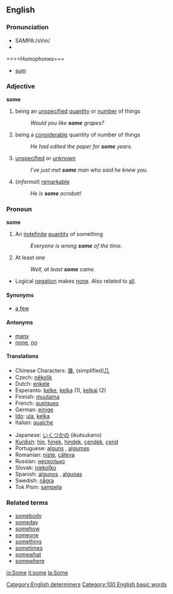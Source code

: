 ==English==

===Pronunciation===
*SAMPA:/sVm/
*{{audio|en-us-some.ogg|Audio (US)}}

====Homophones===
*[[sum]]

===Adjective===
'''some'''

# being an [[unspecified]] [[quantity]] or [[number]] of things
#:''Would you like '''some''' grapes?''
# being a [[considerable]] quantity of number of things
#:''He had edited the paper for '''some''' years.''
# [[unspecified]] or [[unknown]]
#:''I've just met '''some''' man who said he knew you.''
#(''informal'') [[remarkable]]
#:''He is '''some''' acrobat!''


===Pronoun===
'''some'''

# An [[indefinite]] [[quantity]] of something
#:''Everyone is wrong '''some''' of the time.''
# At least one
#:''Well, at least '''some''' came.''
* Logical [[negation]] makes [[none]].  Also related to [[all]].

====Synonyms====
*[[a few]]

====Antonyms====
*[[many]]
*[[none]], [[no]]

====Translations====
{{top}}
*Chinese Characters: [[幾]], (simplified)[[几]]
*Czech: [[několik]]
*Dutch: [[enkele]]
*Esperanto: [[kelke]], [[kelka]] (1), [[kelkaj]] (2)
*Finnish: [[muutama]]
*French: [[quelques]]
*German: [[einige]]
*[[Ido]]: [[ula]], [[kelka]]
*Italian: [[qualche]]
{{mid}}
*Japanese: [[いくつかの]] (ikutsukano)
*[[Kurdish]]: [[hin]], [[hinek]], [[hindek]], [[çendek]], [[çend]]
*Portuguese: [[alguns]] {{m}} {{p}}, [[algumas]] {{f}} {{p}}
*Romanian: [[nişte]], [[câteva]]
*Russian: [[несколько]] 
*Slovak: [[niekoľko]]
*Spanish: [[algunos]] {{m}} {{p}}, [[algunas]] {{f}} {{p}}
*Swedish: [[några]]
*Tok Pisin: [[sampela]]
{{bottom}}

===Related terms===
*[[somebody]]
*[[someday]]
*[[somehow]]
*[[someone]]
*[[something]]
*[[sometimes]]
*[[somewhat]]
*[[somewhere]]


[[Category:English determiners]]
[[Category:100 English basic words]]

[[io:Some]]
[[it:some]]
[[la:Some]]
